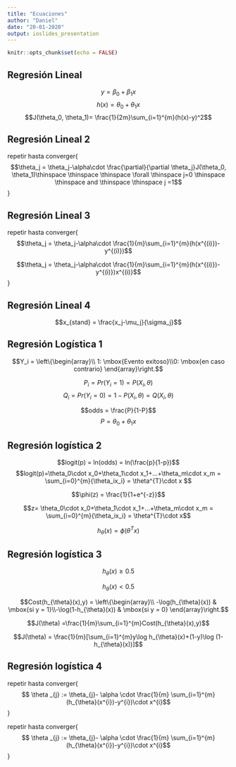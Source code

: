 ```yaml
---
title: "Ecuaciones"
author: "Daniel"
date: "20-01-2020"
output: ioslides_presentation
---
```


```r
knitr::opts_chunk$set(echo = FALSE)
```

## Regresión Lineal

$$y = \beta _0+\beta_1x$$
$$h(x) = \theta_0+\theta_1x$$
$$J(\theta_0, \theta_1)= \frac{1}{2m}\sum_{i=1}^{m}(h(x)-y)^2$$

## Regresión Lineal 2
repetir hasta converger{
$$\theta_j = \theta_j-\alpha\cdot \frac{\partial}{\partial \theta_j}J(\theta_0, \theta_1)\thinspace \thinspace \thinspace \forall \thinspace  j=0 \thinspace \thinspace  and \thinspace  \thinspace  j =1$$
}


## Regresión Lineal 3

repetir hasta converger{
$$\theta_j = \theta_j-\alpha\cdot \frac{1}{m}\sum_{i=1}^{m}(h(x^{(i)})-y^{(i)})$$

$$\theta_j = \theta_j-\alpha\cdot \frac{1}{m}\sum_{i=1}^{m}(h(x^{(i)})-y^{(i)})x^{(i)}$$
}

## Regresión Lineal 4

$$x_{stand} = \frac{x_j-\mu_j}{\sigma_j}$$

## Regresión Logística 1

$$Y_i = \left\{\begin{array}\\ 1: \mbox{Evento exitoso}\\0: \mbox{en caso contrario} \end{array}\right.$$

$$P_i = Pr(Y_i = 1) = P(X_i,\theta)$$
$$Q_i = Pr(Y_i = 0) = 1-P(X_i,\theta) = Q(X_i,\theta)$$

$$odds = \frac{P}{1-P}$$
$$P = \theta_0+\theta_1x$$

## Regresión logística 2

$$logit(p) = ln(odds) =  ln(\frac{p}{1-p})$$
$$logit(p)=\theta_0\cdot x_0+\theta_1\cdot x_1+...+\theta_m\cdot x_m = \sum_{i=0}^{m}{\theta_ix_i} = \theta^{T}\cdot x $$

$$\phi(z) = \frac{1}{1+e^{-z}}$$

$$z= \theta_0\cdot x_0+\theta_1\cdot x_1+...+\theta_m\cdot x_m = \sum_{i=0}^{m}{\theta_ix_i} = \theta^{T}\cdot x$$

$$h_\theta(x)= \phi(\theta^{T}x)$$

## Regresión logística 3

$$h_\theta(x)\geq0.5$$

$$h_\theta(x)<0.5$$

$$Cost(h_{\theta}(x),y) = \left\{\begin{array}\\ -\log(h_{\theta}(x))  &   \mbox{si y = 1}\\-\log(1-h_{\theta}(x)) & \mbox{si y = 0} \end{array}\right.$$

$$J(\theta) =\frac{1}{m}\sum_{i=1}^{m}Cost(h_{\theta}(x),y)$$

$$J(\theta) = \frac{1}{m}[\sum_{i=1}^{m}y\log h_{\theta}(x)+(1-y)\log (1-h_{\theta}(x))]$$

## Regresión logística 4

repetir hasta converger{
$$ \theta _{j} := \theta_{j}- \alpha \cdot \frac{1}{m} \sum_{i=1}^{m}(h_{\theta}(x^{i})-y^{i})\cdot x^{i}$$
}





repetir hasta converger{
$$ \theta _{j} := \theta_{j}- \alpha \cdot \frac{1}{m} \sum_{i=1}^{m}(h_{\theta}(x^{i})-y^{i})\cdot x^{i}$$
}
